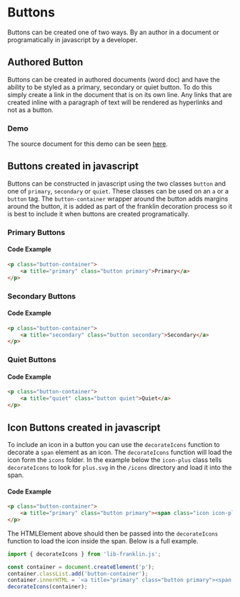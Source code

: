 
<Meta title="Docs/Developers/Buttons"/>

# Buttons

Buttons can be created one of two ways. By an author in a document or programatically in javascript by a developer.

## Authored Button

Buttons can be created in authored documents (word doc) and have the ability to be styled as a primary, secondary or quiet button. To do this simply create a link in the document that is on its own line. Any links that are created inline with a paragraph of text will be rendered as hyperlinks and not as a button.

### Demo
<Story of={ButtonStories.AuthoredButtons}/>

The source document for this demo can be seen [here](https://docs.google.com/document/d/10BJaKMVvzCg5EgG_09WrrssIAYlL46VB9zZpk_BF_bY/edit#heading=h.pfvofwquxuwe).

## Buttons created in javascript

Buttons can be constructed in javascript using the two classes `button` and one of `primary`, `secondary` or `quiet`. These classes can be used on an `a` or a `button` tag. The `button-container` wrapper around the button adds margins around the button, it is added as part of the franklin decoration process so it is best to include it when buttons are created programatically.

### Primary Buttons

<Story of={ButtonStories.Primary}/>

#### Code Example
```html
<p class="button-container">
    <a title="primary" class="button primary">Primary</a>
</p>
```

### Secondary Buttons

<Story of={ButtonStories.Secondary}/>

#### Code Example
```html
<p class="button-container">
    <a title="secondary" class="button secondary">Secondary</a>
</p>
```

### Quiet Buttons

<Story of={ButtonStories.Quiet}/>

#### Code Example
```html
<p class="button-container">
    <a title="quiet" class="button quiet">Quiet</a>
</p>
```

## Icon Buttons created in javascript

To include an icon in a button you can use the `decorateIcons` function to decorate a `span` element as an icon. The `decorateIcons` function will load the icon form the `icons` folder. In the example below the `icon-plus` class tells `decorateIcons` to look for `plus.svg` in the `/icons` directory and load it into the span.

<Story of={ButtonStories.PrimaryIcon}/>

#### Code Example
```html
<p class="button-container">
    <a title="primary" class="button primary"><span class="icon icon-plus"></span>Primary</a>
</p>
```

The HTMLElement above should then be passed into the `decorateIcons` function to load the icon inside the span. Below is a full example.

```javascript
import { decorateIcons } from 'lib-franklin.js';

const container = document.createElement('p');
container.classList.add('button-container');
container.innerHTML = `<a title="primary" class="button primary"><span class='icon icon-plus'></span>Primary</a>`;
decorateIcons(container);
```